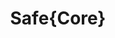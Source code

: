 ---
title: Safe{Core}
category: Account Abstraction
description: An open-source and modular account abstraction stack. It's the essential tooling and infrastructure for integrating the Safe Smart Account into any digital platform.
logo: /images/gnosis-safe.png
---